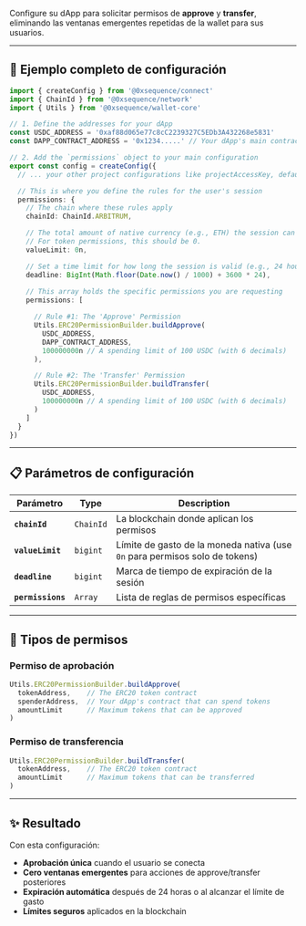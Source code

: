 Configure su dApp para solicitar permisos de **approve** y **transfer**, eliminando las ventanas emergentes repetidas de la wallet para sus usuarios.

---

## 🔧 Ejemplo completo de configuración

```typescript
import { createConfig } from '@0xsequence/connect'
import { ChainId } from '@0xsequence/network'
import { Utils } from '@0xsequence/wallet-core'

// 1. Define the addresses for your dApp
const USDC_ADDRESS = '0xaf88d065e77c8cC2239327C5EDb3A432268e5831'
const DAPP_CONTRACT_ADDRESS = '0x1234.....' // Your dApp's main contract

// 2. Add the `permissions` object to your main configuration
export const config = createConfig({
  // ... your other project configurations like projectAccessKey, defaultTheme, etc.

  // This is where you define the rules for the user's session
  permissions: { 
    // The chain where these rules apply
    chainId: ChainId.ARBITRUM,

    // The total amount of native currency (e.g., ETH) the session can spend.
    // For token permissions, this should be 0.
    valueLimit: 0n,

    // Set a time limit for how long the session is valid (e.g., 24 hours)
    deadline: BigInt(Math.floor(Date.now() / 1000) + 3600 * 24),
    
    // This array holds the specific permissions you are requesting
    permissions: [

      // Rule #1: The 'Approve' Permission
      Utils.ERC20PermissionBuilder.buildApprove(
        USDC_ADDRESS,
        DAPP_CONTRACT_ADDRESS,
        100000000n // A spending limit of 100 USDC (with 6 decimals)
      ),

      // Rule #2: The 'Transfer' Permission
      Utils.ERC20PermissionBuilder.buildTransfer(
        USDC_ADDRESS,
        100000000n // A spending limit of 100 USDC (with 6 decimals)
      )
    ]
  }
})
```

---

## 📋 Parámetros de configuración

| Parámetro         | Type      | Description                                                                 |
| ----------------- | --------- | --------------------------------------------------------------------------- |
| **`chainId`**     | `ChainId` | La blockchain donde aplican los permisos                                    |
| **`valueLimit`**  | `bigint`  | Límite de gasto de la moneda nativa (use `0n` para permisos solo de tokens) |
| **`deadline`**    | `bigint`  | Marca de tiempo de expiración de la sesión                                  |
| **`permissions`** | `Array`   | Lista de reglas de permisos específicas                                     |

---

## 🎯 Tipos de permisos

### Permiso de aprobación

```typescript
Utils.ERC20PermissionBuilder.buildApprove(
  tokenAddress,    // The ERC20 token contract
  spenderAddress,  // Your dApp's contract that can spend tokens
  amountLimit      // Maximum tokens that can be approved
)
```

### Permiso de transferencia

```typescript
Utils.ERC20PermissionBuilder.buildTransfer(
  tokenAddress,    // The ERC20 token contract
  amountLimit      // Maximum tokens that can be transferred
)
```

---

## ✨ Resultado
Con esta configuración:
- **Aprobación única** cuando el usuario se conecta
- **Cero ventanas emergentes** para acciones de approve/transfer posteriores
- **Expiración automática** después de 24 horas o al alcanzar el límite de gasto
- **Límites seguros** aplicados en la blockchain